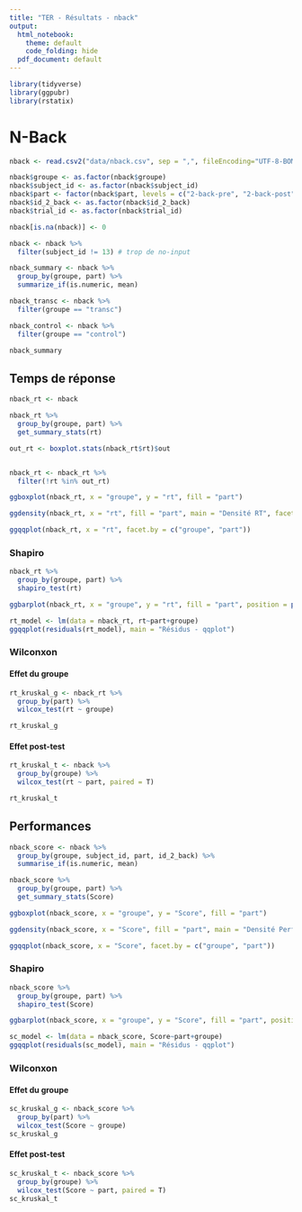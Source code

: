 ```yaml
---
title: "TER - Résultats - nback"
output:
  html_notebook:
    theme: default
    code_folding: hide
  pdf_document: default
---
```


```r

library(tidyverse)
library(ggpubr)
library(rstatix)

```


# N-Back


```r

nback <- read.csv2("data/nback.csv", sep = ",", fileEncoding="UTF-8-BOM")

nback$groupe <- as.factor(nback$groupe)
nback$subject_id <- as.factor(nback$subject_id)
nback$part <- factor(nback$part, levels = c("2-back-pre", "2-back-post"))
nback$id_2_back <- as.factor(nback$id_2_back)
nback$trial_id <- as.factor(nback$trial_id)

nback[is.na(nback)] <- 0

nback <- nback %>%
  filter(subject_id != 13) # trop de no-input

nback_summary <- nback %>%
  group_by(groupe, part) %>%
  summarize_if(is.numeric, mean)

nback_transc <- nback %>%
  filter(groupe == "transc")

nback_control <- nback %>%
  filter(groupe == "control")

nback_summary


```

## Temps de réponse

```r

nback_rt <- nback

nback_rt %>%
  group_by(groupe, part) %>%
  get_summary_stats(rt)

```

```r

out_rt <- boxplot.stats(nback_rt$rt)$out


nback_rt <- nback_rt %>%
  filter(!rt %in% out_rt)

ggboxplot(nback_rt, x = "groupe", y = "rt", fill = "part")


```

```r

ggdensity(nback_rt, x = "rt", fill = "part", main = "Densité RT", facet.by = "groupe")

```
```r

ggqqplot(nback_rt, x = "rt", facet.by = c("groupe", "part"))

```

### Shapiro

```r

nback_rt %>%
  group_by(groupe, part) %>%
  shapiro_test(rt)

```



```r

ggbarplot(nback_rt, x = "groupe", y = "rt", fill = "part", position = position_dodge(0.8), add = "mean_sd", main = "RT moyens")

```




```r

rt_model <- lm(data = nback_rt, rt~part+groupe)
ggqqplot(residuals(rt_model), main = "Résidus - qqplot")

```

### Wilconxon

#### Effet du groupe

```r

rt_kruskal_g <- nback_rt %>%
  group_by(part) %>%
  wilcox_test(rt ~ groupe)

rt_kruskal_g

```


#### Effet post-test

```r

rt_kruskal_t <- nback %>%
  group_by(groupe) %>%
  wilcox_test(rt ~ part, paired = T)

rt_kruskal_t

```


## Performances


```r
nback_score <- nback %>%
  group_by(groupe, subject_id, part, id_2_back) %>%
  summarise_if(is.numeric, mean)

nback_score %>%
  group_by(groupe, part) %>%
  get_summary_stats(Score)
```

```r
ggboxplot(nback_score, x = "groupe", y = "Score", fill = "part")
```


```r
ggdensity(nback_score, x = "Score", fill = "part", main = "Densité Performances", facet.by = "groupe")
```

```r
ggqqplot(nback_score, x = "Score", facet.by = c("groupe", "part"))
```

### Shapiro

```r
nback_score %>%
  group_by(groupe, part) %>%
  shapiro_test(Score)
```


```r
ggbarplot(nback_score, x = "groupe", y = "Score", fill = "part", position = position_dodge(0.8), add = "mean_sd", main = "Performances moyennes")
```


```r
sc_model <- lm(data = nback_score, Score~part+groupe)
ggqqplot(residuals(sc_model), main = "Résidus - qqplot")
```


### Wilconxon

#### Effet du groupe

```r

sc_kruskal_g <- nback_score %>%
  group_by(part) %>%
  wilcox_test(Score ~ groupe)
sc_kruskal_g

```


#### Effet post-test

```r

sc_kruskal_t <- nback_score %>%
  group_by(groupe) %>%
  wilcox_test(Score ~ part, paired = T)
sc_kruskal_t

```


























